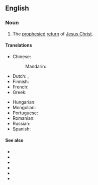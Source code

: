 {{also|Second Coming}}
==English==
{{wikipedia|Second Coming of Christ}}

===Noun===
{{en-noun}}

# {{lb|en|Christianity}} The [[prophesied]] [[return]] of [[Jesus Christ]].

====Translations====
{{trans-top|the return of Jesus Christ}}
* Chinese:
*: Mandarin: {{t-needed|cmn}}
* Dutch: {{t+|nl|wederkomst|f}}, {{t|nl|tweede komst|f}}
* Finnish: {{t|fi|[[toinen]] [[tuleminen]]}}
* French: {{t+|fr|retour}}
* Greek: {{t|el|Δευτέρα Παρουσία}}
{{trans-mid}}
* Hungarian: {{t|hu|[[második]] [[eljövetel]]}}
* Mongolian: {{t|mn|хоёр дахь ирэлт|sc=Cyrl}}
* Portuguese: {{t|pt|segunda vinda|f}}
* Romanian: {{t|ro|a doua venire|f}}
* Russian: {{t|ru|второе пришествие|n|tr=vtoroe prishestvie}}
* Spanish: {{t|es|segunda venida|f}}
{{trans-bottom}}

====See also====
* {{l|en|apocalypse}}
* {{l|en|apocatastasis}}
* {{l|en|armageddon}}
* {{l|en|day of reckoning}}
* {{l|en|judgment day}}
* {{l|en|Last Judgment}}